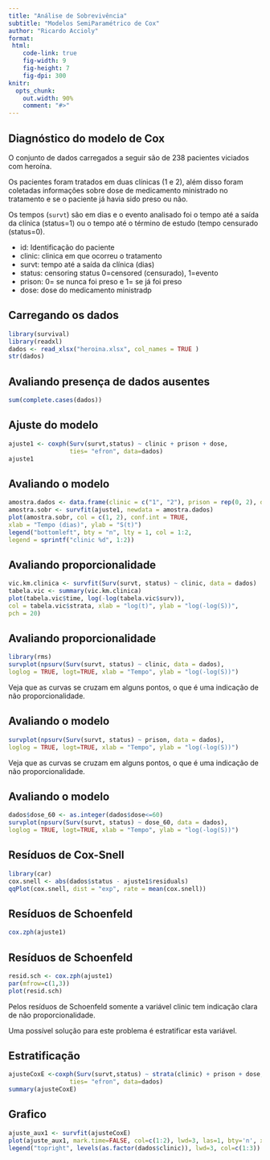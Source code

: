 ```yaml
---
title: "Análise de Sobrevivência"
subtitle: "Modelos SemiParamétrico de Cox"
author: "Ricardo Accioly"
format:
 html:
    code-link: true
    fig-width: 9
    fig-height: 7
    fig-dpi: 300
knitr:
  opts_chunk: 
    out.width: 90%
    comment: "#>"
---
```


## Diagnóstico do modelo de Cox {.smaller .scrollable}

O conjunto de dados carregados a seguir são de 238 pacientes viciados com heroína.

Os pacientes foram tratados em duas clínicas (1 e 2), além disso foram coletadas informações sobre dose de medicamento ministrado no tratamento e se o paciente já havia sido preso ou não.

Os tempos (`survt`) são em dias e o evento analisado foi o tempo até a saída da clínica (status=1) ou o tempo até o término de estudo (tempo censurado (status=0).

-   id: Identificação do paciente
-   clinic: clinica em que ocorreu o tratamento
-   survt: tempo até a saída da clínica (dias)
-   status: censoring status 0=censored (censurado), 1=evento
-   prison: 0= se nunca foi preso e 1= se já foi preso
-   dose: dose do medicamento ministradp

## Carregando os dados

```r
library(survival)
library(readxl)
dados <- read_xlsx("heroina.xlsx", col_names = TRUE )
str(dados)
```

## Avaliando presença de dados ausentes

```r
sum(complete.cases(dados))
```

## Ajuste do modelo

```r
ajuste1 <- coxph(Surv(survt,status) ~ clinic + prison + dose,
                 ties= "efron", data=dados)
ajuste1
```

## Avaliando o modelo

```r
amostra.dados <- data.frame(clinic = c("1", "2"), prison = rep(0, 2), dose = rep(mean(dados$dose), 2))
amostra.sobr <- survfit(ajuste1, newdata = amostra.dados)
plot(amostra.sobr, col = c(1, 2), conf.int = TRUE,
xlab = "Tempo (dias)", ylab = "S(t)")
legend("bottomleft", bty = "n", lty = 1, col = 1:2,
legend = sprintf("clinic %d", 1:2))
```

## Avaliando proporcionalidade

```r
vic.km.clinica <- survfit(Surv(survt, status) ~ clinic, data = dados)
tabela.vic <- summary(vic.km.clinica)
plot(tabela.vic$time, log(-log(tabela.vic$surv)),
col = tabela.vic$strata, xlab = "log(t)", ylab = "log(-log(S))",
pch = 20) 
```

## Avaliando proporcionalidade

```r
library(rms)
survplot(npsurv(Surv(survt, status) ~ clinic, data = dados),
loglog = TRUE, logt=TRUE, xlab = "Tempo", ylab = "log(-log(S))")
```

Veja que as curvas se cruzam em alguns pontos, o que é uma indicação de não proporcionalidade.

## Avaliando o modelo

```r
survplot(npsurv(Surv(survt, status) ~ prison, data = dados),
loglog = TRUE, logt=TRUE, xlab = "Tempo", ylab = "log(-log(S))")
```

Veja que as curvas se cruzam em alguns pontos, o que é uma indicação de não proporcionalidade.

## Avaliando o modelo

```r
dados$dose_60 <- as.integer(dados$dose<=60)
survplot(npsurv(Surv(survt, status) ~ dose_60, data = dados),
loglog = TRUE, logt=TRUE, xlab = "Tempo", ylab = "log(-log(S))")
```

## Resíduos de Cox-Snell

```r
library(car)
cox.snell <- abs(dados$status - ajuste1$residuals)
qqPlot(cox.snell, dist = "exp", rate = mean(cox.snell))
```

## Resíduos de Schoenfeld

```r
cox.zph(ajuste1)
```

## Resíduos de Schoenfeld

```r
resid.sch <- cox.zph(ajuste1)
par(mfrow=c(1,3))
plot(resid.sch)
```

Pelos resíduos de Schoenfeld somente a variável clinic tem indicação clara de não proporcionalidade.

Uma possível solução para este problema é estratificar esta variável.

## Estratificação

```r
ajusteCoxE <-coxph(Surv(survt,status) ~ strata(clinic) + prison + dose,
                 ties= "efron", data=dados)
summary(ajusteCoxE)
```

## Grafico

```r
ajuste_aux1 <- survfit(ajusteCoxE)
plot(ajuste_aux1, mark.time=FALSE, col=c(1:2), lwd=3, las=1, bty='n', xlab='Tempo (anos)', ylab='S(t)')
legend("topright", levels(as.factor(dados$clinic)), lwd=3, col=c(1:3))
```
